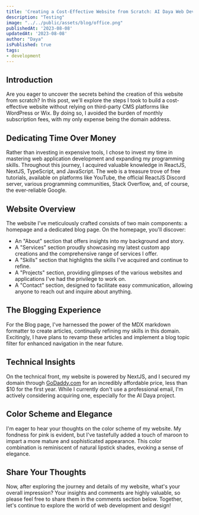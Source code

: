 ```yaml
---
title: 'Creating a Cost-Effective Website from Scratch: AI Daya Web Development'
description: "Testing"
image: "../../public/assets/blog/office.png"
publishedAt: '2023-08-08'
updatedAt: '2023-08-08'
author: "Daya"
isPublished: true
tags:
- development
---
```


## Introduction
Are you eager to uncover the secrets behind the creation of this website from scratch? In this post, we'll explore the steps I took to build a cost-effective website without relying on third-party CMS platforms like WordPress or Wix. By doing so, I avoided the burden of monthly subscription fees, with my only expense being the domain address.

## Dedicating Time Over Money
Rather than investing in expensive tools, I chose to invest my time in mastering web application development and expanding my programming skills. Throughout this journey, I acquired valuable knowledge in ReactJS, NextJS, TypeScript, and JavaScript. The web is a treasure trove of free tutorials, available on platforms like YouTube, the official ReactJS Discord server, various programming communities, Stack Overflow, and, of course, the ever-reliable Google.

## Website Overview
The website I've meticulously crafted consists of two main components: a homepage and a dedicated blog page. On the homepage, you'll discover:

- An "About" section that offers insights into my background and story.
- A "Services" section proudly showcasing my latest custom app creations and the comprehensive range of services I offer.
- A "Skills" section that highlights the skills I've acquired and continue to refine.
- A "Projects" section, providing glimpses of the various websites and applications I've had the privilege to work on.
- A "Contact" section, designed to facilitate easy communication, allowing anyone to reach out and inquire about anything.

## The Blogging Experience
For the Blog page, I've harnessed the power of the MDX markdown formatter to create articles, continually refining my skills in this domain. Excitingly, I have plans to revamp these articles and implement a blog topic filter for enhanced navigation in the near future.

## Technical Insights
On the technical front, my website is powered by NextJS, and I secured my domain through [GoDaddy.com](https://www.godaddy.com/) for an incredibly affordable price, less than $10 for the first year. While I currently don't use a professional email, I'm actively considering acquiring one, especially for the AI Daya project.

## Color Scheme and Elegance
I'm eager to hear your thoughts on the color scheme of my website. My fondness for pink is evident, but I've tastefully added a touch of maroon to impart a more mature and sophisticated appearance. This color combination is reminiscent of natural lipstick shades, evoking a sense of elegance.

## Share Your Thoughts
Now, after exploring the journey and details of my website, what's your overall impression? Your insights and comments are highly valuable, so please feel free to share them in the comments section below. Together, let's continue to explore the world of web development and design!